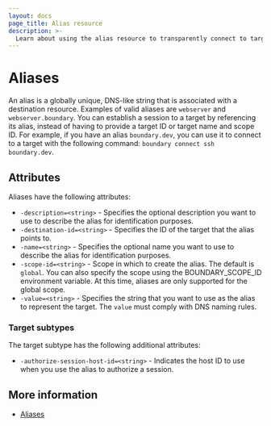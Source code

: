 ```yaml
---
layout: docs
page_title: Alias resource
description: >-
  Learn about using the alias resource to transparently connect to targets without having to provide the target ID or target name and scope ID.
---
```


# Aliases

An alias is a globally unique, DNS-like string that is associated with a destination resource.
Examples of valid aliases are `webserver` and `webserver.boundary`.
You can establish a session to a target by referencing its alias, instead of having to provide a target ID or target name and scope ID.
For example, if you have an alias `boundary.dev`, you can use it to connect to a target with the following command: `boundary connect ssh boundary.dev`.

## Attributes

Aliases have the following attributes:

- `-description=<string>` - Specifies the optional description you want to use to describe the alias for identification purposes.
- `-destination-id=<string>` - Specifies the ID of the target that the alias points to.
- `-name=<string>` - Specifies the optional name you want to use to describe the alias for identification purposes.
- `-scope-id=<string>` - Scope in which to create the alias. The default is `global`.
  You can also specify the scope using the BOUNDARY_SCOPE_ID environment variable.
  At this time, aliases are only supported for the global scope.
- `-value=<string>` - Specifies the string that you want to use as the alias to represent the target.
  The `value` must comply with DNS naming rules.

### Target subtypes

The target subtype has the following additional attributes:

- `-authorize-session-host-id=<string>` - Indicates the host ID to use when you use the alias to authorize a session.

## More information

- [Aliases](/boundary/docs/concepts/aliases)
